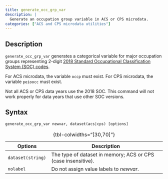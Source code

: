 ```yaml
---
title: generate_occ_grp_var
description: |
  Generate an occupation group variable in ACS or CPS microdata.
categories: ["ACS and CPS microdata utilities"]
---
```


## Description

`generate_occ_grp_var` generates a categorical variable for major occupation groups representing 2-digit [2018 Standard Occupational Classification System (SOC) codes](https://www.bls.gov/soc/2018/major_groups.htm).

For ACS microdata, the variable `occp` must exist. For CPS microdata, the variable `peioocc` must exist.

::: callout-caution
Not all ACS or CPS data years use the 2018 SOC. This command will not work properly for data years that use other SOC versions.
:::

## Syntax

``` stata
generate_occ_grp_var newvar, dataset(acs|cps) [options]
```

| Options           | Description                                                   |
|--------------------|----------------------------------------------------|
| `dataset(string)` | The type of dataset in memory; ACS or CPS (case insensitive). |
| `nolabel`         | Do not assign value labels to *newvar*.                       |

: {tbl-colwidths="\[30,70\]"}
